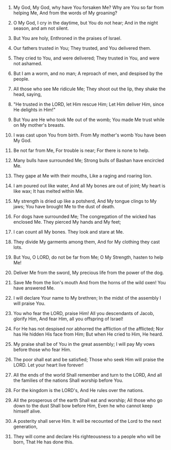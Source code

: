 
1. My God, My God, why have You forsaken Me? Why are You so far from helping Me, And from the words of My groaning?

2. O My God, I cry in the daytime, but You do not hear; And in the night season, and am not silent.

3. But You are holy, Enthroned in the praises of Israel.

4. Our fathers trusted in You; They trusted, and You delivered them.

5. They cried to You, and were delivered; They trusted in You, and were not ashamed.

6. But I am a worm, and no man; A reproach of men, and despised by the people.

7. All those who see Me ridicule Me; They shoot out the lip, they shake the head, saying,

8. "He trusted in the LORD, let Him rescue Him; Let Him deliver Him, since He delights in Him!"

9. But You are He who took Me out of the womb; You made Me trust while on My mother's breasts.

10. I was cast upon You from birth. From My mother's womb You have been My God.

11. Be not far from Me, For trouble is near; For there is none to help.

12. Many bulls have surrounded Me; Strong bulls of Bashan have encircled Me.

13. They gape at Me with their mouths, Like a raging and roaring lion.

14. I am poured out like water, And all My bones are out of joint; My heart is like wax; It has melted within Me.

15. My strength is dried up like a potsherd, And My tongue clings to My jaws; You have brought Me to the dust of death.

16. For dogs have surrounded Me; The congregation of the wicked has enclosed Me. They pierced My hands and My feet;

17. I can count all My bones. They look and stare at Me.

18. They divide My garments among them, And for My clothing they cast lots.

19. But You, O LORD, do not be far from Me; O My Strength, hasten to help Me!

20. Deliver Me from the sword, My precious life from the power of the dog.

21. Save Me from the lion's mouth And from the horns of the wild oxen! You have answered Me.

22. I will declare Your name to My brethren; In the midst of the assembly I will praise You.

23. You who fear the LORD, praise Him! All you descendants of Jacob, glorify Him, And fear Him, all you offspring of Israel!

24. For He has not despised nor abhorred the affliction of the afflicted; Nor has He hidden His face from Him; But when He cried to Him, He heard.

25. My praise shall be of You in the great assembly; I will pay My vows before those who fear Him.

26. The poor shall eat and be satisfied; Those who seek Him will praise the LORD. Let your heart live forever!

27. All the ends of the world Shall remember and turn to the LORD, And all the families of the nations Shall worship before You.

28. For the kingdom is the LORD's, And He rules over the nations.

29. All the prosperous of the earth Shall eat and worship; All those who go down to the dust Shall bow before Him, Even he who cannot keep himself alive.

30. A posterity shall serve Him. It will be recounted of the Lord to the next generation,

31. They will come and declare His righteousness to a people who will be born, That He has done this.


